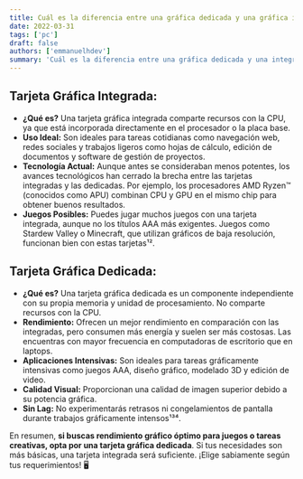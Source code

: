```yaml
---
title: Cuál es la diferencia entre una gráfica dedicada y una gráfica integrada?
date: 2022-03-31
tags: ['pc']
draft: false
authors: ['emmanuelhdev']
summary: 'Cuál es la diferencia entre una gráfica dedicada y una integrada?'
---
```


## **Tarjeta Gráfica Integrada:**
- **¿Qué es?** Una tarjeta gráfica integrada comparte recursos con la CPU, ya que está incorporada directamente en el procesador o la placa base.
- **Uso Ideal:** Son ideales para tareas cotidianas como navegación web, redes sociales y trabajos ligeros como hojas de cálculo, edición de documentos y software de gestión de proyectos.
- **Tecnología Actual:** Aunque antes se consideraban menos potentes, los avances tecnológicos han cerrado la brecha entre las tarjetas integradas y las dedicadas. Por ejemplo, los procesadores AMD Ryzen™ (conocidos como APU) combinan CPU y GPU en el mismo chip para obtener buenos resultados.
- **Juegos Posibles:** Puedes jugar muchos juegos con una tarjeta integrada, aunque no los títulos AAA más exigentes. Juegos como Stardew Valley o Minecraft, que utilizan gráficos de baja resolución, funcionan bien con estas tarjetas¹².

## **Tarjeta Gráfica Dedicada:**
- **¿Qué es?** Una tarjeta gráfica dedicada es un componente independiente con su propia memoria y unidad de procesamiento. No comparte recursos con la CPU.
- **Rendimiento:** Ofrecen un mejor rendimiento en comparación con las integradas, pero consumen más energía y suelen ser más costosas. Las encuentras con mayor frecuencia en computadoras de escritorio que en laptops.
- **Aplicaciones Intensivas:** Son ideales para tareas gráficamente intensivas como juegos AAA, diseño gráfico, modelado 3D y edición de video.
- **Calidad Visual:** Proporcionan una calidad de imagen superior debido a su potencia gráfica.
- **Sin Lag:** No experimentarás retrasos ni congelamientos de pantalla durante trabajos gráficamente intensos¹³⁴.

En resumen, **si buscas rendimiento gráfico óptimo para juegos o tareas creativas, opta por una tarjeta gráfica dedicada**. Si tus necesidades son más básicas, una tarjeta integrada será suficiente. ¡Elige sabiamente según tus requerimientos! 🖥️
